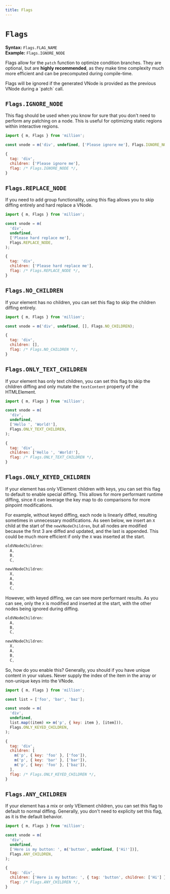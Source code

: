 ```yaml
---
title: Flags
---
```



# `Flags`

**Syntax:** `Flags.FLAG_NAME`\
**Example:** `Flags.IGNORE_NODE`

Flags allow for the `patch` function to optimize condition branches. They are optional, but are **highly recommended**, as they make time complexity much more efficient and can be precomputed during compile-time.

<Callout emoji="ℹ️">
  Flags will be ignored if the generated VNode is provided as the previous VNode
  during a `patch` call.
</Callout>

## `Flags.IGNORE_NODE`

This flag should be used when you know for sure that you don't need to perform any patching on a node. This is useful for optimizing static regions within interactive regions.

```js
import { m, Flags } from 'million';

const vnode = m('div', undefined, ['Please ignore me'], Flags.IGNORE_NODE);
```

```js {4}
{
  tag: 'div',
  children: ['Please ignore me'],
  flag: /* Flags.IGNORE_NODE */,
}
```

## `Flags.REPLACE_NODE`

If you need to add group functionality, using this flag allows you to skip diffing entirely and hard replace a VNode.

```js
import { m, Flags } from 'million';

const vnode = m(
  'div',
  undefined,
  ['Please hard replace me'],
  Flags.REPLACE_NODE,
);
```

```js {4}
{
  tag: 'div',
  children: ['Please hard replace me'],
  flag: /* Flags.REPLACE_NODE */,
}
```

## `Flags.NO_CHILDREN`

If your element has no children, you can set this flag to skip the children diffing entirely.

```js
import { m, Flags } from 'million';

const vnode = m('div', undefined, [], Flags.NO_CHILDREN);
```

```js {4}
{
  tag: 'div',
  children: [],
  flag: /* Flags.NO_CHILDREN */,
}
```

## `Flags.ONLY_TEXT_CHILDREN`

If your element has only text children, you can set this flag to skip the children diffing and only mutate the `textContent` property of the HTMLElement.

```js
import { m, Flags } from 'million';

const vnode = m(
  'div',
  undefined,
  ['Hello ', 'World!'],
  Flags.ONLY_TEXT_CHILDREN,
);
```

```js {4}
{
  tag: 'div',
  children: ['Hello ', 'World!'],
  flag: /* Flags.ONLY_TEXT_CHILDREN */,
}
```

## `Flags.ONLY_KEYED_CHILDREN`

If your element has only VElement children with keys, you can set this flag to default to enable special diffing. This allows for more performant runtime diffing, since it can leverage the key map to do comparisons for more pinpoint modifications.

For example, without keyed diffing, each node is linearly diffed, resulting sometimes in unnecessary modifications. As seen below, we insert an `X` child at the start of the `newVNodeChildren`, but all nodes are modified because the first 3 are diffed and updated, and the last is appended. This could be much more efficient if only the `X` was inserted at the start.

```js {7,8,9,10}
oldVNodeChildren:
  A,
  B,
  C,

newVNodeChildren:
  X,
  A,
  B,
  C,
```

However, with keyed diffing, we can see more performant results. As you can see, only the `X` is modified and inserted at the start, with the other nodes being ignored during diffing.

```js {7}
oldVNodeChildren:
  A,
  B,
  C,

newVNodeChildren:
  X,
  A,
  B,
  C,
```

So, how do you enable this? Generally, you should if you have unique content in your values. Never supply the index of the item in the array or non-unique keys into the VNode.

```js
import { m, Flags } from 'million';

const list = ['foo', 'bar', 'baz'];

const vnode = m(
  'div',
  undefined,
  list.map((item) => m('p', { key: item }, [item])),
  Flags.ONLY_KEYED_CHILDREN,
);
```

```js {8}
{
  tag: 'div',
  children: [
    m('p', { key: 'foo' }, ['foo']),
    m('p', { key: 'bar' }, ['bar']),
    m('p', { key: 'foo' }, ['baz']),
  ],
  flag: /* Flags.ONLY_KEYED_CHILDREN */,
}
```

## `Flags.ANY_CHILDREN`

If your element has a mix or only VElement children, you can set this flag to default to normal diffing. Generally, you don't need to explicity set this flag, as it is the default behavior.

```js
import { m, Flags } from 'million';

const vnode = m(
  'div',
  undefined,
  ['Here is my button: ', m('button', undefined, ['Hi!'])],
  Flags.ANY_CHILDREN,
);
```

```js {4}
{
  tag: 'div',
  children: ['Here is my button: ', { tag: 'button', children: ['Hi'] }],
  flag: /* Flags.ANY_CHILDREN */,
}
```
